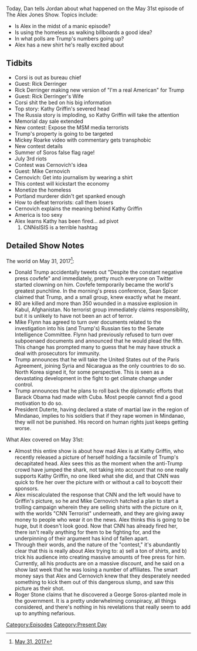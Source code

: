 {{DEFAULTSORT:
    #_EPISODE_0048:May 31, 2017
}}{{Episode
    | title           = May 31, 2017
    | caption         = [https://knowledgefight.libsyn.com/knowledge-fight-may-31-2017 Listen to this episode on Libsyn]
    | episodeNumber   = 48
    | length          = 01:48:38
    | airDate         = June 1, 2017
    | coverageDate    = May 31, 2017
    | episodeType     = [[:Category:Present Day|Present Day]]
    | appearance      = [[Jerome Corsi]], [[Rick Derringer]], [[Rick Derringer's Wife]], [[Kathy Griffin]], [[George Soros]], [[Mike Cernovich]]
    | beverage        = Sangria Seniorial
    | oocDrop         = I'm doing it because I'm not a wimp
    | previousEpisode = [[47: June 19-July 5, 2015]]
    | nextEpisode     = [[49: July 6-13. 2015]]
}}

{{Stub}}

Today, Dan tells Jordan about what happened on the May 31st episode of The Alex Jones Show. Topics include:

*Is Alex in the midst of a manic episode?
*Is using the homeless as walking billboards a good idea?
*In what polls are Trump's numbers going up?
*Alex has a new shirt he's really excited about

==Tidbits==

*Corsi is out as bureau chief
*Guest: Rick Derringer
*Rick Derringer making new version of "I'm a real American" for Trump
*Guest: Rick Derringer's Wife
*Corsi shit the bed on his big information
*Top story: Kathy Griffin's severed head
*The Russia story is imploding, so Kathy Griffin will take the attention
*Memorial day sale extended
*New contest: Expose the MSM media terrorists
*Trump's property is going to be targeted
*Mickey Roarke video with commentary gets transphobic
*New contest details
*Summer of Soros false flag rage!
*July 3rd riots
*Contest was Cernovich's idea
*Guest: Mike Cernovich
*Cernovich: Get into journalism by wearing a shirt
*This contest will kickstart the economy
*Monetize the homeless
*Portland murderer didn't get spanked enough
*How to defeat terrorists: call them losers
*Cernovich explains the meaning behind Kathy Griffin
*America is too sexy
*Alex learns Kathy has been fired... ad pivot
*#CNNisISIS is a terrible hashtag

==Detailed Show Notes==

The world on May 31, 2017<ref>[https://knowledgefight.com/the-past/2017/5/31/may-31-2017 May 31, 2017]</ref>:

*Donald Trump accidentally tweets out "Despite the constant negative press covfefe" and immediately, pretty much everyone on Twitter started clowning on him. Covfefe temporarily became the world's greatest punchline. In the morning's press conference, Sean Spicer claimed that Trump, and a small group, knew exactly what he meant.
*80 are killed and more than 350 wounded in a massive explosion in Kabul, Afghanistan. No terrorist group immediately claims responsibility, but it is unlikely to have not been an act of terror.
*Mike Flynn has agreed to turn over documents related to the investigation into his (and Trump's) Russian ties to the Senate Intelligence Committee. Flynn had previously refused to turn over subpoenaed documents and announced that he would plead the fifth. This change has prompted many to guess that he may have struck a deal with prosecutors for immunity.
*Trump announces that he will take the United States out of the Paris Agreement, joining Syria and Nicaragua as the only countries to do so. North Korea signed it, for some perspective. This is seen as a devastating development in the fight to get climate change under control.
*Trump announces that he plans to roll back the diplomatic efforts that Barack Obama had made with Cuba. Most people cannot find a good motivation to do so.
*President Duterte, having declared a state of martial law in the region of Mindanao, implies to his soldiers that if they rape women in Mindanao, they will not be punished. His record on human rights just keeps getting worse.

What Alex covered on May 31st:

*Almost this entire show is about how mad Alex is at Kathy Griffin, who recently released a picture of herself holding a facsimile of Trump's decapitated head. Alex sees this as the moment when the anti-Trump crowd have jumped the shark, not taking into account that no one really supports Kathy Griffin, no one liked what she did, and that CNN was quick to fire her over the picture with or without a call to boycott their sponsors.
*Alex miscalculated the response that CNN and the left would have to Griffin's picture, so he and Mike Cernovich hatched a plan to start a trolling campaign wherein they are selling shirts with the picture on it, with the worlds "CNN Terrorist" underneath, and they are giving away money to people who wear it on the news. Alex thinks this is going to be huge, but it doesn't look good. Now that CNN has already fired her, there isn't really anything for them to be fighting for, and the underpinning of their argument has kind of fallen apart.
*Through their words, and the nature of the "contest," it's abundantly clear that this is really about Alex trying to: a) sell a ton of shirts, and b) trick his audience into creating massive amounts of free press for him. Currently, all his products are on a massive discount, and he said on a show last week that he was losing a number of affiliates. The smart money says that Alex and Cernovich knew that they desperately needed something to kick them out of this dangerous slump, and saw this picture as their shot.
*Roger Stone claims that he discovered a George Soros-planted mole in the government. It is a pretty underwhelming conspiracy, all things considered, and there's nothing in his revelations that really seem to add up to anything nefarious.

[[Category:Episodes]]
[[Category:Present Day]]
